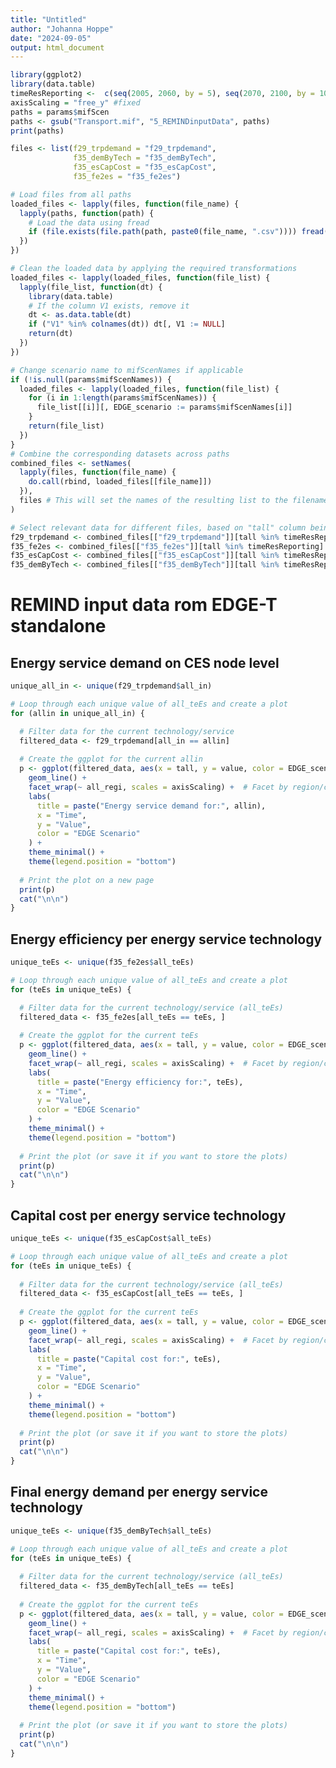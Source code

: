 ```yaml
---
title: "Untitled"
author: "Johanna Hoppe"
date: "2024-09-05"
output: html_document
---
```


```r
library(ggplot2)
library(data.table)
timeResReporting <-  c(seq(2005, 2060, by = 5), seq(2070, 2100, by = 10))
axisScaling = "free_y" #fixed
paths = params$mifScen
paths <- gsub("Transport.mif", "5_REMINDinputData", paths)
print(paths)

files <- list(f29_trpdemand = "f29_trpdemand",
              f35_demByTech = "f35_demByTech",
              f35_esCapCost = "f35_esCapCost", 
              f35_fe2es = "f35_fe2es")

# Load files from all paths
loaded_files <- lapply(files, function(file_name) {
  lapply(paths, function(path) {
    # Load the data using fread
    if (file.exists(file.path(path, paste0(file_name, ".csv")))) fread(file.path(path,     paste0(file_name, ".csv")))
  })
})

# Clean the loaded data by applying the required transformations
loaded_files <- lapply(loaded_files, function(file_list) {
  lapply(file_list, function(dt) {
    library(data.table)
    # If the column V1 exists, remove it
    dt <- as.data.table(dt)
    if ("V1" %in% colnames(dt)) dt[, V1 := NULL]
    return(dt)
  })
})

# Change scenario name to mifScenNames if applicable
if (!is.null(params$mifScenNames)) {
  loaded_files <- lapply(loaded_files, function(file_list) {
    for (i in 1:length(params$mifScenNames)) {
      file_list[[i]][, EDGE_scenario := params$mifScenNames[i]] 
    } 
    return(file_list)
  })
}
# Combine the corresponding datasets across paths
combined_files <- setNames(
  lapply(files, function(file_name) {
    do.call(rbind, loaded_files[[file_name]])
  }),
  files # This will set the names of the resulting list to the filenames
)

# Select relevant data for different files, based on "tall" column being in "timeResReporting"
f29_trpdemand <- combined_files[["f29_trpdemand"]][tall %in% timeResReporting]
f35_fe2es <- combined_files[["f35_fe2es"]][tall %in% timeResReporting]
f35_esCapCost <- combined_files[["f35_esCapCost"]][tall %in% timeResReporting]
f35_demByTech <- combined_files[["f35_demByTech"]][tall %in% timeResReporting]
```

# REMIND input data rom EDGE-T standalone

## Energy service demand on CES node level
```r
unique_all_in <- unique(f29_trpdemand$all_in)

# Loop through each unique value of all_teEs and create a plot
for (allin in unique_all_in) {

  # Filter data for the current technology/service
  filtered_data <- f29_trpdemand[all_in == allin]
  
  # Create the ggplot for the current allin
  p <- ggplot(filtered_data, aes(x = tall, y = value, color = EDGE_scenario)) +
    geom_line() +
    facet_wrap(~ all_regi, scales = axisScaling) +  # Facet by region/country
    labs(
      title = paste("Energy service demand for:", allin),
      x = "Time",
      y = "Value",
      color = "EDGE Scenario"
    ) +
    theme_minimal() +
    theme(legend.position = "bottom")
  
  # Print the plot on a new page
  print(p)
  cat("\n\n")
}

```


## Energy efficiency per energy service technology
```r
unique_teEs <- unique(f35_fe2es$all_teEs)

# Loop through each unique value of all_teEs and create a plot
for (teEs in unique_teEs) {

  # Filter data for the current technology/service (all_teEs)
  filtered_data <- f35_fe2es[all_teEs == teEs, ]
  
  # Create the ggplot for the current teEs
  p <- ggplot(filtered_data, aes(x = tall, y = value, color = EDGE_scenario)) +
    geom_line() +
    facet_wrap(~ all_regi, scales = axisScaling) +  # Facet by region/country
    labs(
      title = paste("Energy efficiency for:", teEs),
      x = "Time",
      y = "Value",
      color = "EDGE Scenario"
    ) +
    theme_minimal() +
    theme(legend.position = "bottom")
  
  # Print the plot (or save it if you want to store the plots)
  print(p)
  cat("\n\n")
}

```


## Capital cost per energy service technology
```r
unique_teEs <- unique(f35_esCapCost$all_teEs)

# Loop through each unique value of all_teEs and create a plot
for (teEs in unique_teEs) {
  
  # Filter data for the current technology/service (all_teEs)
  filtered_data <- f35_esCapCost[all_teEs == teEs, ]
  
  # Create the ggplot for the current teEs
  p <- ggplot(filtered_data, aes(x = tall, y = value, color = EDGE_scenario)) +
    geom_line() +
    facet_wrap(~ all_regi, scales = axisScaling) +  # Facet by region/country
    labs(
      title = paste("Capital cost for:", teEs),
      x = "Time",
      y = "Value",
      color = "EDGE Scenario"
    ) +
    theme_minimal() +
    theme(legend.position = "bottom")
  
  # Print the plot (or save it if you want to store the plots)
  print(p)
  cat("\n\n")
}

```

## Final energy demand per energy service technology
```r
unique_teEs <- unique(f35_demByTech$all_teEs)

# Loop through each unique value of all_teEs and create a plot
for (teEs in unique_teEs) {
  
  # Filter data for the current technology/service (all_teEs)
  filtered_data <- f35_demByTech[all_teEs == teEs]
  
  # Create the ggplot for the current teEs
  p <- ggplot(filtered_data, aes(x = tall, y = value, color = EDGE_scenario)) +
    geom_line() +
    facet_wrap(~ all_regi, scales = axisScaling) +  # Facet by region/country
    labs(
      title = paste("Capital cost for:", teEs),
      x = "Time",
      y = "Value",
      color = "EDGE Scenario"
    ) +
    theme_minimal() +
    theme(legend.position = "bottom")
  
  # Print the plot (or save it if you want to store the plots)
  print(p)
  cat("\n\n")
}

```
